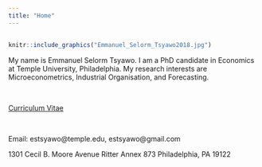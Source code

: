 ```yaml
---
title: "Home"
---
```

<br>

<div style= "float:right;position: relative; top: -30px;">
```r
knitr::include_graphics("Emmanuel_Selorm_Tsyawo2018.jpg")
``` 

My name is Emmanuel Selorm Tsyawo. I am a PhD candidate in Economics at Temple University, Philadelphia. My research interests are Microeconometrics, Industrial Organisation, and Forecasting. 

<br>

<a href="CV.pdf#" class="download" title="Download CV as PDF">Curriculum Vitae</a>			

<br>

Email: estsyawo@temple.edu, estsyawo@gmail.com

1301 Cecil B. Moore Avenue Ritter Annex 873 Philadelphia, PA 19122

